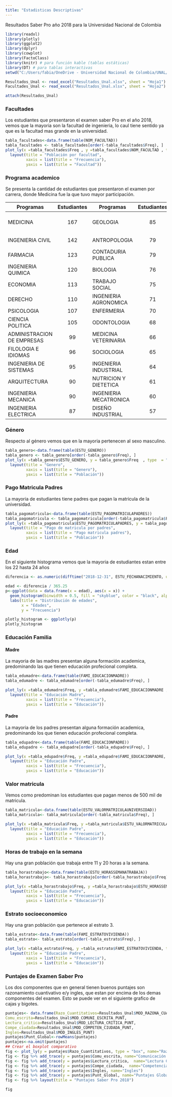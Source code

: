 ---
title: "Estadisticas Descriptivas"
---

Resultados Saber Pro año 2018 para la Universidad Nacional de Colombia

```{r,warning=FALSE,message=FALSE}
library(readxl)
library(plotly)
library(ggplot2)
library(dplyr)
library(cowplot)
library(FactoClass)
library(knitr) # para función kable (tablas estáticas)
library(DT) # para tablas interactivas
setwd("C:/Users/fabia/OneDrive - Universidad Nacional de Colombia/UNAL/Descriptiva multivariada/Saber Pro/Saber Pro Unal/Saber Pro Unal/")

Resultados_Unal <- read_excel("Resultados_Unal.xlsx", sheet = "Hoja1")
Facultades_Unal <- read_excel("Resultados_Unal.xlsx", sheet = "Hoja2")

attach(Resultados_Unal)

```

### Facultades

Los estudiantes que presentaron el examen saber Pro en el año 2018, vemos que la mayoria son la facultad de ingenieria, lo caul tiene sentido ya que es la facultad mas grande en la universidad.

```{r}
tabla_facultades<-data.frame(table(NOM_FACULTAD)) 
tabla_facultades <- tabla_facultades[order(-tabla_facultades$Freq), ]
plot_ly(x =tabla_facultades$Freq , y =tabla_facultades$NOM_FACULTAD , type  = "bar",orientation = 'h', name ="Barras") %>%
  layout(title = "Población por facultad",
         xaxis = list(title = "Frecuencia"),
         yaxis = list(title = "Facultad"))
```

### Programa academico

Se presenta la cantidad de estudiantes que presentaron el examen por carrera, donde Medicina fue la que tuvo mayor participación.

| Programas                  | Estudiantes | Programas              | Estudiantes | Programas              | Estudiantes | Programas                   | Estudiantes |
|---------|:-------:|---------|:-------:|---------|:-------:|---------|:-------:|
| MEDICINA                   |     167     | GEOLOGIA               |     85      | FISICA                 |     57      | ESPAÑOL Y FILOLOGIA CLASICA |     28      |
| INGENIERIA CIVIL           |     142     | ANTROPOLOGIA           |     79      | INGENIERIA ELECTRONICA |     56      | FISIOTERAPIA                |     28      |
| FARMACIA                   |     123     | CONTADURIA PUBLICA     |     79      | MUSICA INSTRUMENTAL    |     54      | GEOGRAFIA                   |     27      |
| INGENIERIA QUIMICA         |     120     | BIOLOGIA               |     76      | ZOOTECNIA              |     54      | CINE Y TELEVISION           |     20      |
| ECONOMIA                   |     113     | TRABAJO SOCIAL         |     75      | ESTADISTICA            |     48      | FONOAUDIOLOGIA              |     13      |
| DERECHO                    |     110     | INGENIERIA AGRONOMICA  |     71      | DISEÑO GRAFICO         |     46      | TERAPIA OCUPACIONAL         |     12      |
| PSICOLOGIA                 |     107     | ENFERMERIA             |     70      | LINGUISTICA            |     39      | MUSICA                      |      5      |
| CIENCIA POLITICA           |     105     | ODONTOLOGIA            |     68      | QUIMICA                |     39      |                             |             |
| ADMINISTRACION DE EMPRESAS |     99      | MEDICINA VETERINARIA   |     66      | FILOSOFIA              |     38      |                             |             |
| FILOLOGIA E IDIOMAS        |     96      | SOCIOLOGIA             |     65      | MATEMATICAS            |     38      |                             |             |
| INGENIERIA DE SISTEMAS     |     95      | INGENIERIA INDUSTRIAL  |     64      | INGENIERIA AGRICOLA    |     35      |                             |             |
| ARQUITECTURA               |     90      | NUTRICION Y DIETETICA  |     61      | LITERATURA             |     34      |                             |             |
| INGENIERIA MECANICA        |     90      | INGENIERIA MECATRONICA |     60      | ARTES PLASTICAS        |     33      |                             |             |
| INGENIERIA ELECTRICA       |     87      | DISEÑO INDUSTRIAL      |     57      | HISTORIA               |     31      |                             |             |

### Género

Respecto al género vemos que en la mayoria pertenecen al sexo masculino.

```{r}
tabla_genero<-data.frame(table(ESTU_GENERO)) 
tabla_genero <- tabla_genero[order(-tabla_genero$Freq), ]
plot_ly(x =tabla_genero$ESTU_GENERO, y = tabla_genero$Freq  , type  = "bar", name ="Barras") %>%
  layout(title = "Genero",
         xaxis = list(title = "Genero"),
         yaxis = list(title = "Población"))
```

### Pago Matricula Padres

La mayoria de estudiantes tiene padres que pagan la matricula de la universidad.

```{r}
tabla_pagomatricula<-data.frame(table(ESTU_PAGOMATRICULAPADRES)) 
tabla_pagomatricula <- tabla_pagomatricula[order(-tabla_pagomatricula$Freq), ]
plot_ly(x =tabla_pagomatricula$ESTU_PAGOMATRICULAPADRES, y = tabla_pagomatricula$Freq  , type  = "bar", name ="Barras") %>%
  layout(title = "Pago de matricula por padres",
         xaxis = list(title = "Pago matricula padres"),
         yaxis = list(title = "Población"))
```

### Edad

En el siguiente histograma vemos que la mayoria de estudiantes estan entre los 22 hasta 24 años

```{r}

diferencia <- as.numeric(difftime("2018-12-31", ESTU_FECHANACIMIENTO, units = "days"))

edad <- diferencia / 365.25 
p<-ggplot(data = data.frame(x = edad), aes(x = x)) +
  geom_histogram(binwidth = 0.5, fill = "skyblue", color = "black", alpha = 0.7) +
  labs(title = "Distribución de edades",
       x = "Edades",
       y = "Frecuencia")

plotly_histogram <- ggplotly(p)
plotly_histogram
```

### Educación Familia

#### Madre

La mayoria de las madres presentan alguna formación academica, predominando las que tienen educación profecional completa.

```{r}
tabla_edumadre<-data.frame(table(FAMI_EDUCACIONMADRE)) 
tabla_edumadre <- tabla_edumadre[order(-tabla_edumadre$Freq), ]

plot_ly(x =tabla_edumadre$Freq, y =tabla_edumadre$FAMI_EDUCACIONMADRE , type  = "bar",orientation = 'h', name ="Barras") %>%
  layout(title = "Educación Madre",
         xaxis = list(title = "Frecuencia"),
         yaxis = list(title = "Educación"))

```

#### Padre

La mayoria de los padres presentan alguna formación academica, predominando los que tienen educación profecional completa.

```{r}
tabla_edupadre<-data.frame(table(FAMI_EDUCACIONPADRE)) 
tabla_edupadre <- tabla_edupadre[order(-tabla_edupadre$Freq), ]

plot_ly(x =tabla_edupadre$Freq, y =tabla_edupadre$FAMI_EDUCACIONPADRE, type  = "bar",orientation = 'h', name ="Barras") %>%
  layout(title = "Educación Padre",
         xaxis = list(title = "Frecuencia"),
         yaxis = list(title = "Educación"))
```

### Valor matricula

Vemos como predominan los estudiantes que pagan menos de 500 mil de matricula.

```{r}
tabla_matricula<-data.frame(table(ESTU_VALORMATRICULAUNIVERSIDAD)) 
tabla_matricula<- tabla_matricula[order(-tabla_matricula$Freq), ]

plot_ly(x =tabla_matricula$Freq, y =tabla_matricula$ESTU_VALORMATRICULAUNIVERSIDAD, type  = "bar",orientation = 'h', name ="Barras") %>%
  layout(title = "Educación Padre",
         xaxis = list(title = "Frecuencia"),
         yaxis = list(title = "Educación"))
```

### Horas de trabajo en la semana

Hay una gran población que trabaja entre 11 y 20 horas a la semana.

```{r}
tabla_horastrabajo<-data.frame(table(ESTU_HORASSEMANATRABAJA)) 
tabla_horastrabajo<- tabla_horastrabajo[order(-tabla_horastrabajo$Freq), ]

plot_ly(x =tabla_horastrabajo$Freq, y =tabla_horastrabajo$ESTU_HORASSEMANATRABAJA, type  = "bar",orientation = 'h', name ="Barras") %>%
  layout(title = "Educación Padre",
         xaxis = list(title = "Frecuencia"),
         yaxis = list(title = "Educación"))
```

### Estrato socioeconomico

Hay una gran población que pertenece al estrato 3.

```{r}
tabla_estrato<-data.frame(table(FAMI_ESTRATOVIVIENDA)) 
tabla_estrato<- tabla_estrato[order(-tabla_estrato$Freq), ]

plot_ly(x =tabla_estrato$Freq, y =tabla_estrato$FAMI_ESTRATOVIVIENDA, type  = "bar",orientation = 'h', name ="Barras") %>%
  layout(title = "Educación Padre",
         xaxis = list(title = "Frecuencia"),
         yaxis = list(title = "Educación"))
```

### Puntajes de Examen Saber Pro

Los dos componentes que en general tienen buenos puntajes son razonamiento cuantivativo e/y ingles, que estan por encima de los demas componentes del examen. Esto se puede ver en el siguiente grafico de cajas y bigotes.

```{r}

puntajes<- data.frame(Razo_Cuantitativos=Resultados_Unal$MOD_RAZONA_CUANTITAT_PUNT,
Comu_escrita=Resultados_Unal$MOD_COMUNI_ESCRITA_PUNT,
Lectura_critica=Resultados_Unal$MOD_LECTURA_CRITICA_PUNT,
Compe_ciudada=Resultados_Unal$MOD_COMPETEN_CIUDADA_PUNT,
Ingles=Resultados_Unal$MOD_INGLES_PUNT)
puntajes$Punt_Global<-rowMeans(puntajes)
puntajes<-na.omit(puntajes)
## Crear el boxplot comparativo
fig <- plot_ly(y = puntajes$Razo_Cuantitativos, type = "box", name="Razonamiento Cuantitativo")
fig <- fig %>% add_trace(y = puntajes$Comu_escrita, name="Comunicación escrita")
fig <- fig %>% add_trace(y = puntajes$Lectura_critica,  name="Lectura Critica")
fig <- fig %>% add_trace(y = puntajes$Compe_ciudada,  name="Competencia ciudadanas")
fig <- fig %>% add_trace(y = puntajes$Ingles, name="Ingles")
fig <- fig %>% add_trace(y = puntajes$Punt_Global, name="Puntajes Globales")
fig <- fig %>% layout(title = "Puntajes Saber Pro 2018")

fig

```
